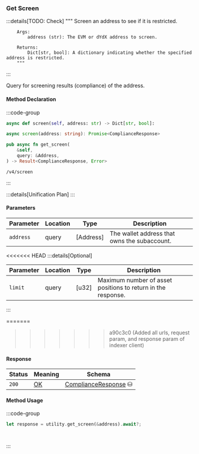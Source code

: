 ### Get Screen

:::details[TODO: Check]
        """
        Screen an address to see if it is restricted.

        Args:
            address (str): The EVM or dYdX address to screen.

        Returns:
            Dict[str, bool]: A dictionary indicating whether the specified address is restricted.
        """
:::

Query for screening results (compliance) of the address.

#### Method Declaration

:::code-group

```python [Python]
async def screen(self, address: str) -> Dict[str, bool]:
```

```typescript [TypeScript]
async screen(address: string): Promise<ComplianceResponse>
```

```rust [Rust]
pub async fn get_screen(
    &self,
    query: &Address,
) -> Result<ComplianceResponse, Error>
```

```url [API]
/v4/screen
```

:::

:::details[Unification Plan]
:::

#### Parameters

| Parameter           | Location | Type               | Description                                                           |
| ------------------- | -------- | ------------------ | --------------------------------------------------------------------- |
| `address`           | query    | [Address]          | The wallet address that owns the subaccount.                          |

<<<<<<< HEAD
:::details[Optional]

| Parameter                     | Location | Type                      | Description                                                  |
| ----------------------------- | -------- | ------------------------- | ------------------------------------------------------------ |
| `limit`                       | query    | [u32]                     | Maximum number of asset positions to return in the response. |

:::

=======
>>>>>>> a90c3c0 (Added all urls, request param, and response param of indexer client)
#### Response

| Status | Meaning     | Schema                          |
| ------ | ----------- | ------------------------------- |
| `200`  | [OK]        | [ComplianceResponse] ⛁ |

#### Method Usage

:::code-group

```rust [Rust]
let response = utility.get_screen(&address).await?;
```

```python [Python]

```

```typescript [TypeScript]

```

:::

[OK]: /types/ok
[ComplianceResponse]: /types/compliance_response

